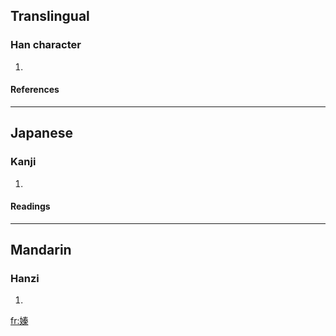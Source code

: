==Translingual==
===Han character===
{{Han char|rn=38|rad=女|as=10|sn=13|four=4549<sub>4</sub>|canj=女手大木 (VQKD)}}
# {{defn|Han|sort=女10}}
====References====
{{Han ref|kx=0268.320|dkj=06601|hdz=21070.070|uh=5AC0|ud=23232|bh=DD41|bd=56641}}
----
==Japanese==
===Kanji===
{{ja-kanji|grade=|rs=女10}}
# {{defn|Japanese}} 
====Readings====
{{ja-readings|on=[[しん]] (shin), [[じん]] (jin)|kun=}}
----
==Mandarin==
===Hanzi===
{{cmn-hanzi|pin=[[piāo]] (piao1), [[piáo]] (piao2), [[qín]] (qin2)|wg=p'iao<sup>1</sup>, p'iao<sup>2</sup>, ch'in<sup>2</sup>}}
# {{defn|Mandarin}}

[[fr:嫀]]